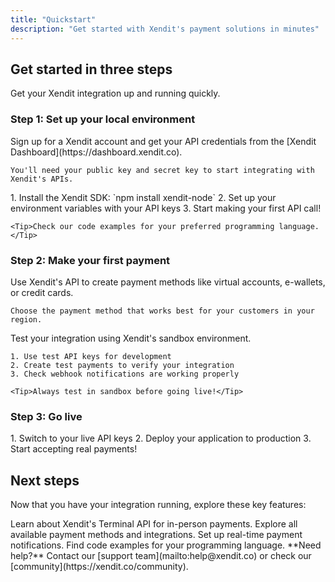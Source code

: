 ```yaml
---
title: "Quickstart"
description: "Get started with Xendit's payment solutions in minutes"
---
```


## Get started in three steps

Get your Xendit integration up and running quickly.

### Step 1: Set up your local environment

<AccordionGroup>
  <Accordion icon="copy" title="Get your API credentials">
    Sign up for a Xendit account and get your API credentials from the [Xendit Dashboard](https://dashboard.xendit.co).
    
    You'll need your public key and secret key to start integrating with Xendit's APIs.
  </Accordion>
  <Accordion icon="rectangle-terminal" title="Install the SDK">
    1. Install the Xendit SDK: `npm install xendit-node`
    2. Set up your environment variables with your API keys
    3. Start making your first API call!
    
    <Tip>Check our code examples for your preferred programming language.</Tip>
  </Accordion>
</AccordionGroup>

### Step 2: Make your first payment

<AccordionGroup>
  <Accordion icon="credit-card" title="Create a payment method">
    Use Xendit's API to create payment methods like virtual accounts, e-wallets, or credit cards.
    
    Choose the payment method that works best for your customers in your region.
</Accordion>
<Accordion icon="code" title="Test your integration">
    Test your integration using Xendit's sandbox environment.

    1. Use test API keys for development
    2. Create test payments to verify your integration
    3. Check webhook notifications are working properly

    <Tip>Always test in sandbox before going live!</Tip>
  </Accordion>
</AccordionGroup>

### Step 3: Go live

<Accordion icon="rocket" title="Deploy to production">
  1. Switch to your live API keys
  2. Deploy your application to production
  3. Start accepting real payments!
</Accordion>

## Next steps

Now that you have your integration running, explore these key features:

<CardGroup cols={2}>

<Card title="Terminal API" icon="terminal" href="/api-reference/terminal-api/introduction">
  Learn about Xendit's Terminal API for in-person payments.
</Card>

<Card title="Payment Methods" icon="credit-card" href="/api-reference/introduction">
  Explore all available payment methods and integrations.
</Card>

<Card title="Webhooks" icon="webhook" href="/api-reference/endpoint/webhook">
  Set up real-time payment notifications.
</Card>

<Card title="Code Examples" icon="code" href="/essentials/code">
  Find code examples for your programming language.
</Card>

</CardGroup>

<Note>
  **Need help?** Contact our [support team](mailto:help@xendit.co) or check our [community](https://xendit.co/community).
</Note>
